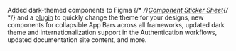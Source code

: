 Added dark-themed components to Figma {/* <!-- markdown-link-check-disable --> */}[Component Sticker Sheet](https://www.figma.com/community/file/852558784352181868){/* <!-- markdown-link-check-enable --> */} and a [plugin](https://www.figma.com/community/plugin/971482182464094790) to quickly change the theme for your designs, new components for collapsible App Bars across all frameworks, updated dark theme and internationalization support in the Authentication workflows, updated documentation site content, and more.
